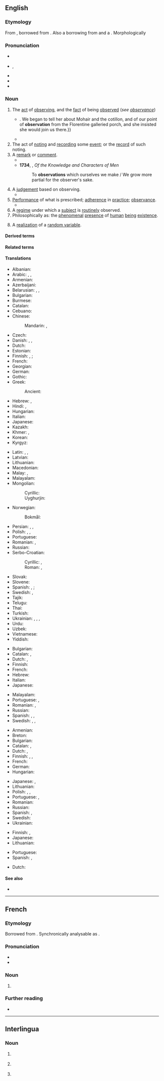==English==

===Etymology===
From {{inh|en|enm|observacion}}, borrowed from {{der|en|frm|observacion}}. Also a borrowing from {{bor|en|fr|observation}} and a {{learned borrowing|en|la|observatio|observātiō(n-)|nocap=1}}.
Morphologically {{suffix|en|observe|ation|nocat=1}}

===Pronunciation===
* {{a|RP}} {{IPA|en|/ˌɒbzəˈveɪʃ(ə)n/}}
* {{a|GA}} {{enPR|ŏb'zər-vāʹshən|-vāshʹn}}, {{IPA|en|/ˌɑbzɚˈveɪʃən/|/-ˈveɪʃn̩/}}
* {{audio|en|en-us-observation.ogg|Audio (US)}}
* {{rhymes|en|eɪʃən|s=4}}
* {{hyph|en|ob|ser|va|tion}}

===Noun===
{{en-noun|~}}

# The [[act]] of [[observing]], and the [[fact]] of being [[observe]]d (''see [[observance]]'')
#* {{RQ:Churchill Celebrity|chapter=5|passage=But Miss Thorn relieved the situation by laughing aloud,{{...}}. We began to tell her about Mohair and the cotillon, and of our point of '''observation''' from the Florentine galleried porch, and she insisted she would join us there.}}
#* {{quote-journal|en|year=2012|month=March-April|author={{w|Jeremy Bernstein}}| volume=100| issue=2| page=146| magazine={{w|American Scientist}}| title=[http://www.americanscientist.org/issues/feature/2012/2/a-palette-of-particles A Palette of Particles]| passage=The physics of elementary particles in the 20th century was distinguished by the '''observation''' of particles whose existence had been predicted by theorists sometimes decades earlier.}}
# The act of [[noting]] and [[recording]] some [[event]]; or the [[record]] of such noting.
# A [[remark]] or [[comment]].
#*{{RQ:Shakespeare Henry 6-3|II|vi|passage=That's a foolish '''observation'''.}}
#* '''1734''', {{w|Alexander Pope}}, ''Of the Knowledge and Characters of Men''
#*: To '''observations''' which ourselves we make / We grow more partial for the observer's sake.
# A [[judgement]] based on observing.
#* {{quote-book|en|page=151| title= Sex Differences in Antisocial Behaviour: Conduct Disorder, Delinquency, and Violence in the Dunedin Longitudinal Study| date=27 September 2001| url= https://books.google.co.nz/books?id=kPdUHpwtCjYC| isbn=9780521010665| publisher={{w| Cambridge University Press}}| author=Terrie E. Moffitt| author2=Avshalom Caspi| author3=Michael Rutter| author4=Phil A. Silva| passage= This hypothesis goes by many names, including group resistence, the threshold effect, and the gender paradox. Because the hypothesis holds such wide appeal, it is worth revisiting the logic behind it. The hypothesis is built on the factual '''observation''' that fewer females than males act antisocially.}}
# [[performance|Performance]] of what is prescribed; [[adherence]] in [[practice]]; [[observance]].
#* {{RQ:Taylor Holy Living|passage=We are to procure dispensation or leave to omit the '''observation''' of it in such circumstances.}}
# A [[regime]] under which a [[subject]] is [[routinely]] observed.
# Philosophically as: the [[phenomenal]] [[presence]] of [[human]] [[being]] [[existence]].
# {{lb|en|stochastics}} A [[realization]] of a [[random variable]].

====Derived terms====
{{der4|en
|pilot balloon observation
|observational
|observation deck
|multiobservation
|postobservation
|preobservation
|inobservation
|malobservation
|nonobservation
|observation post
|observation wheel
|misobservation
|observation car
|reobservation}}

====Related terms====
{{rel3|en
|observance
|observant
|observatory
|observe
|observer}}

====Translations====
{{trans-top|act of observing or being observed}}
* Albanian: {{t+|sq|vrojtim|m}}
* Arabic: {{t|ar|رَصْد|m}}, {{t|ar|مُشَاهَدَة|f}}, {{t|ar|مُرَاقَبَةٌ|f}}
* Armenian: {{t+|hy|դիտողություն}}
* Azerbaijani: {{t+|az|müşahidə}}
* Belarusian: {{t|be|назіра́нне|n}}, {{t|be|нагляда́нне|n}}, {{t|be|нагля́д|m}}
* Bulgarian: {{t+|bg|наблюде́ние|n}}
* Burmese: {{t+|my|အမှတ်အသား}}
* Catalan: {{t+|ca|observació|f}}
* Cebuano: {{t|ceb|paniid}}
* Chinese:
*: Mandarin: {{t+|cmn|觀察}}, {{t+|cmn|观察|tr=guānchá}}
* Czech: {{t+|cs|pozorování|n}}
* Danish: {{t|da|iagttagelse|c}}, {{t|da|observation|c}},{{t|da|bemærkning|c}}
* Dutch: {{t+|nl|waarneming|f}}
* Estonian: {{t|et|vaatlus}}
* Finnish: {{t|fi|havainnointi}}, {{t+|fi|havaitseminen}} {{qualifier|observing}}; {{t|fi|[[havaituksi]] [[tuleminen]]}} {{qualifier|being observed}}
* French: {{t+|fr|observation|f}}
* Georgian: {{t|ka|დაკვირვება}}
* German: {{t+|de|Beobachtung|f}}
* Gothic: {{t|got|𐌰𐍄𐍅𐌹𐍄𐌰𐌹𐌽𐍃|f}}
* Greek: {{t+|el|παρατήρηση|f}}
*: Ancient: {{t|grc|σκέψις|f}}
* Hebrew: {{t+|he|תַּצְפִּית|f}}, {{t+|he|צְפִיָּה|f|tr=tsfiyá}}
* Hindi: {{t+|hi|अवलोकन|m}}, {{t+|hi|प्रेक्षण|m}}
* Hungarian: {{t+|hu|megfigyelés}}
* Italian: {{t+|it|osservazione|f}}
* Japanese: {{t+|ja|観察|tr=かんさつ, kansatsu}}
* Kazakh: {{t|kk|бақылау}}
* Khmer: {{t+|km|គំនន់}}, {{t+|km|វិលោកនៈ}}
* Korean: {{t+|ko|관찰}}
* Kyrgyz: {{t+|ky|байкоо}}
{{trans-mid}}
* Latin: {{t+|la|observātiō|f}}, {{t|la|animadversiō|f}}, {{t+|la|notātiō|f}}
* Latvian: {{t|lv|novērošana|f}}
* Lithuanian: {{t|lt|stebėjimas}}
* Macedonian: {{t|mk|набљудување|n}}
* Malay: {{t|ms|pemerhatian}}, {{t|ms|pencerapan}}
* Malayalam: {{t|ml|നിരീക്ഷണം}}
* Mongolian:
*: Cyrillic: {{t+|mn|ажиглалт}}
*: Uyghurjin: {{t|mn|ᠠᠵᠢᠭᠯᠠᠯᠲᠠ}}
* Norwegian:
*: Bokmål: {{t|nb|observasjon|m}}
* Persian: {{t+|fa|مشاهده|tr=mošâhade}}, {{t+|fa|ارصاد|tr=ersâd}}, {{t+|fa|نپاهش|tr=nepâheš}}
* Polish: {{t+|pl|obserwacja|f}}, {{t+|pl|spostrzeżenie|n}}, {{t+|pl|ogląd|m}}
* Portuguese: {{t+|pt|observação|f}}
* Romanian: {{t+|ro|observare|f}}, {{t+|ro|observație|f}}
* Russian: {{t+|ru|наблюде́ние|n}}
* Serbo-Croatian:
*: Cyrillic: {{t|sh|опа́жа̄ње|n}}, {{t|sh|посматрање|n}}
*: Roman: {{t+|sh|opážānje|n}}, {{t+|sh|posmatranje|n}}
* Slovak: {{t|sk|pozorovanie|n}}
* Slovene: {{t|sl|opazovanje|n}}
* Spanish: {{t+|es|observación|f}}, {{t+|es|vigilancia|f}}; {{t+|es|observancia|f}}
* Swedish: {{t+|sv|observation|c}}, {{t+|sv|iakttagelse}}
* Tajik: {{t+|tg|мушоҳида}}
* Telugu: {{t+|te|పరిశీలన}}
* Thai: {{t+|th|การสังเกต}}
* Turkish: {{t+|tr|gözlem}}
* Ukrainian: {{t+|uk|спостере́ження|n}}, {{t|uk|нагляда́ння|n}}, {{t|uk|на́гляд|m}}, {{t|uk|назира́ння|n}}
* Urdu: {{t|ur|مشاﮩده|m|tr=maśāhada, muśāhida}}
* Uzbek: {{t+|uz|nazorat}}
* Vietnamese: {{t+|vi|quan sát|alt=sự quan sát}}
* Yiddish: {{t|yi|אָבסערוואַציע|f}}
{{trans-bottom}}

{{trans-top|recording an event; the record of such noting}}
* Bulgarian: {{t+|bg|наблюдение|n}}
* Catalan: {{t+|ca|registre|m}}, {{t+|ca|anotació|f}}
* Dutch: {{t+|nl|waarneming|f}}, {{t+|nl|waarnemen|n}}
* Finnish: {{t+|fi|havainto}}
* French: {{t+|fr|observation}}
* Hebrew: {{t+|he|תַּצְפִּית|f|tr=tatspit}}
* Italian: {{t+|it|osservazione}}
* Japanese: {{t+|ja|観察|tr=かんさつ, kansatsu}}
{{trans-mid}}
* Malayalam: {{t|ml|നിരീക്ഷണം}}
* Portuguese: {{t+|pt|registro|m}}, {{t+|pt|observação}}
* Romanian: {{t+|ro|observație|f}}, {{t+|ro|observare|f}}
* Russian: {{t+|ru|наблюде́ние|n}}
* Spanish: {{t|es|anotación|f}}, {{t+|es|registro|m}}, {{t+|es|observación}}
* Swedish: {{t+|sv|observation}}, {{t+|sv|uppsikt|c}}, {{t+|sv|tillsyn|c}}
{{trans-bottom}}

{{trans-top|remark or comment}}
* Armenian: {{t+|hy|դիտողություն}}
* Breton: {{t+|br|evezhiadenn|f}}
* Bulgarian: {{t+|bg|забележка|f}}
* Catalan: {{t+|ca|observació|f}}, {{t+|ca|comentari|m}}
* Dutch: {{t+|nl|opmerking|f}}, {{t+|nl|waarneming|f}}
* Finnish: {{t+|fi|huomio}}, {{t+|fi|huomautus}}, {{t+|fi|kommentti}}
* French: {{t+|fr|remarque|f}}
* German: {{t+|de|Bemerkung|f}}
* Hungarian: {{t+|hu|megjegyzés}}
{{trans-mid}}
* Japanese: {{t|ja|論評|tr=ronpyō}}, {{t+|ja|所見|tr=shoken}}
* Lithuanian: {{t|lt|pastaba|f}}
* Polish: {{t+|pl|spostrzeżenie|n}}, {{t+|pl|komentarz|m}}, {{t+|pl|uwaga|f}}
* Portuguese: {{t+|pt|observação|f}}, {{t+|pt|comentário|m}}
* Romanian: {{t+|ro|observație|f}}
* Russian: {{t+|ru|замеча́ние|n}}
* Spanish: {{t+|es|observación|f}}, {{t+|es|comentario|m}}
* Swedish: {{t+|sv|anmärkning|c}}
* Ukrainian: {{t+|uk|спостере́ження|n}}
{{trans-bottom}}

{{trans-top|judgement}}
* Finnish: {{t+|fi|päätelmä}}, {{t+|fi|päätös}}
* Japanese: {{t|ja|観察結果|tr=kansatsukekka}}
* Lithuanian: {{t|lt|tirti}}
{{trans-mid}}
* Portuguese: {{t+|pt|parecer|m}}
* Spanish: {{t+|es|juicio|m}}, {{t+|es|parecer|m}}
{{trans-bottom}}

{{checktrans-top}}
* Dutch: {{t+check|nl|observatie|f}}
{{trans-mid}}
{{trans-bottom}}

====See also====
* {{pedialite}}

----

==French==
{{wikipedia|lang=fr}}

===Etymology===
Borrowed from {{bor|fr|la|observātiō}}. Synchronically analysable as {{af|fr|observer|-ation}}.

===Pronunciation===
* {{fr-IPA}}
* {{audio|fr|Fr-observation.ogg|Audio}}

===Noun===
{{fr-noun|f}}

# {{l|en|observation}}

===Further reading===
* {{R:TLFi}}

----

==Interlingua==

===Noun===
{{ia-noun|es}}

# {{l|en|observation}} {{gloss|something that has been observed}}
# {{l|en|observation}} {{gloss|act or process of observing}}
# {{l|en|observation}} {{gloss|regime under which a subject is routinely observed}}